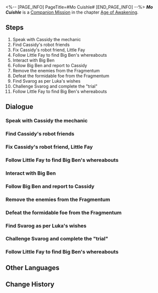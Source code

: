 <%-- [PAGE_INFO]
PageTitle=#Mo Cuishle#
[END_PAGE_INFO] --%>
{{Stub|Dialogue.}}
{{Mission Infobox
|id            = 2011701
|title         = 
|image         = <!--Mission Mo Cuishle.png-->
|type          = Companion
|event_name    = 
|chapter       = Age of Awakening
|requirements  = 
|summary       = <!--official mission summary from Fate's Atlas-->
|characters    = Big Ben; Cassidy; Little Fay; Luka; Nervous Thief; Seele; Svarog; Trailblazer
|startLocation = [[Jarilo-VI]] - [[<!--starting area-->]]
|world         = Jarilo-VI
|area          = <!--starting area-->
|prev          = 
|next          = 
|rewards       = 
}}
'''''Mo Cuishle''''' is a [[Companion Mission]] in the chapter [[Age of Awakening]].

==Steps==
# Speak with Cassidy the mechanic
# Find Cassidy's robot friends
# Fix Cassidy's robot friend, Little Fay
# Follow Little Fay to find Big Ben's whereabouts
# Interact with Big Ben
# Follow Big Ben and report to Cassidy
# Remove the enemies from the Fragmentum
# Defeat the formidable foe from the Fragmentum
# Find Svarog as per Luka's wishes
# Challenge Svarog and complete the "trial"
# Follow Little Fay to find Big Ben's whereabouts

<!--
==Gameplay Notes==

--><!--
==Trial Character==

-->
==Dialogue==
{{Stub Dialogue}}
{{Dialogue Start}}
:{{tx}}
{{Dialogue End}}

===Speak with Cassidy the mechanic===
{{Mission Description|type=companion|location=<!--to be added-->|update|Luka tells you and Seele about his "trial plans" and wants you to accompany him the whole way to witness his improvement.<br />The first goal of the trial is to... help with chores. Chat with Cassidy the mechanic and see how you lot can help him out of this crisis.}}
{{Dialogue Start}}
:{{tx}}
{{Dialogue End}}

===Find Cassidy's robot friends===
{{Mission Description|type=companion|location=<!--to be added-->|update|Luka tells you and Seele about his "trial plans" and wants you to accompany him the whole way to witness his improvement.<br />The first goal of the trial is to... help with chores.<br />Cassidy the mechanic's two robot friends, Little Fay and Big Ben, have both been incomprehensibly stolen. You lot need to help him regain his legal property.}}
{{Dialogue Start}}
:{{tx}}
{{Dialogue End}}

===Fix Cassidy's robot friend, Little Fay===
{{Mission Description|type=companion|location=<!--to be added-->|update|Luka tells you and Seele about his "trial plans" and wants you to accompany him the whole way to witness his improvement.<br />The first goal of the trial is to... help with chores.<br />You find one of Cassidy the mechanic's robot friends, Little Fay. However, it is in a very bad state. Flex your muscles as an amateur mechanic and fix it.}}
{{Dialogue Start}}
:{{tx}}
{{Dialogue End}}

===Follow Little Fay to find Big Ben's whereabouts===
{{Mission Description|type=companion|location=<!--to be added-->|update|Luka tells you and Seele about his "training plans" and wants you to accompany him the whole way to witness his improvement.<br />The first goal of the trial is to... help with chores.<br />You fix Little Fay the robot. Its auto-navigation function will lead you to Big Ben, Cassidy's other robot friend.}}
{{Dialogue Start}}
:{{tx}}
{{Dialogue End}}

===Interact with Big Ben===
{{Mission Description|type=companion|location=<!--to be added-->|update|Luka tells you and Seele about his "trial plans" and wants you to accompany him the whole way to witness his improvement.<br />The first goal of the trial is to... help with chores.<br />You defeat the thief and recover Cassidy the mechanic's two robot friends. It's time to tell Cassidy the good news.}}
{{Dialogue Start}}
:{{tx}}
{{Dialogue End}}

===Follow Big Ben and report to Cassidy===
{{Dialogue Start}}
:{{tx}}
{{Dialogue End}}

===Remove the enemies from the Fragmentum===
{{Mission Description|type=companion|location=<!--to be added-->|update|Luka tells you and Seele about his "trial plans" and wants you to accompany him the whole way to witness his improvement.<br />The second goal of the trial is simple and brutal... clear out all the Fragmentum monsters that have entered the Robot Settlement.<br />Obviously no one is more of an expert at this than you. Let's go!}}
{{Dialogue Start}}
:{{tx}}
{{Dialogue End}}

===Defeat the formidable foe from the Fragmentum===
{{Mission Description|type=companion|location=<!--to be added-->|update|Luka tells you and Seele about his "trial plans" and wants you to accompany him the whole way to witness his improvement.<br />The second goal of the trial is simple and brutal... clear out all the Fragmentum monsters that have entered the Robot Settlement.<br />A powerful Fragmentum monster appears before you. Get rid of it!}}
{{Dialogue Start}}
:{{tx}}
{{Dialogue End}}

===Find Svarog as per Luka's wishes===
{{Mission Description|type=companion|location=<!--to be added-->|update|Luka tells you and Seele about his "trial plans" and wants you to accompany him the whole way to witness his improvement.<br />The final goal of the trial is to challenge Svarog. You and Seele both think it is absolute nonsense, but Luka insists on completing the goals he set for himself.<br />You and Seele decide to keep following him in case something bad happens.}}
{{Dialogue Start}}
:{{tx}}
{{Dialogue End}}

===Challenge Svarog and complete the "trial"===
{{Mission Description|type=companion|location=<!--to be added-->|update|You are Luka, a core member of Wildfire, the best fighter of Boulder Town.<br />You are well aware this is probably the only time in your life that you can fight Svarog head-on... This is a dream you had always wanted to achieve.<br />Don't give yourself regrets. Go and fight him fair and square!}}
{{Dialogue Start}}
:{{tx}}
{{Dialogue End}}

===Follow Little Fay to find Big Ben's whereabouts===
{{Mission Description|type=companion|location=<!--to be added-->|update|Luka tells you and Seele about his "training plans" and wants you to accompany him the whole way to witness his improvement.<br />The first goal of the trial is to... help with chores.<br />You fix Little Fay the robot. Its auto-navigation function will lead you to Big Ben, Cassidy's other robot friend.}}
{{Dialogue Start}}
:{{tx}}
{{Dialogue End}}

==Other Languages==
{{Other Languages
|en   = Mo Cuishle
|zhs  = 我的挚爱，我的血肉
|zht  = 我的摯愛，我的血肉
|ja   = 私の最愛、私の血
|ko   = 나의 사랑, 나의 혈육
|es   = Mo Cuishle
|fr   = Mon amour, ma chair, mon sang
|ru   = Моя кровиночка
|th   = รักแท้ของฉัน เลือดเนื้อของฉัน
|vi   = Tình Yêu Của Tôi, Nhịp Đập Của Tôi
|de   = Mo Cuishle
|id   = Kesayanganku, Darah Dagingku
|pt   = Mo Cuishle
}}

==Change History==
{{Change History|1.3}}
